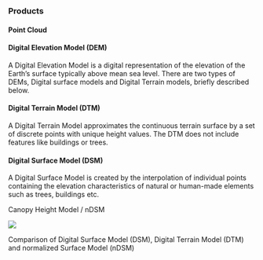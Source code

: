 
### Products

#### Point Cloud

#### Digital Elevation Model (DEM)
A Digital Elevation Model is a digital representation of the elevation of the Earth’s surface typically above mean sea level. There are two types of DEMs, Digital surface models and Digital Terrain models, briefly described below. 

#### Digital Terrain Model (DTM)
A Digital Terrain Model approximates the continuous terrain surface by a set of discrete points with unique height values. The DTM does not include features like buildings or trees.

#### Digital Surface Model (DSM)
A Digital Surface Model is created by the interpolation of individual points containing the elevation characteristics of natural or human-made elements such as trees, buildings etc.

Canopy Height Model / nDSM

::: {#fig-dsm-dtm}
![](https://www.spiedigitallibrary.org/ContentImages/Journals/JARSC4/10/3/036013/FigureImages/JARS_10_3_036013_f003.png)

Comparison of Digital Surface Model (DSM), Digital Terrain Model (DTM) and normalized Surface Model (nDSM)
:::

